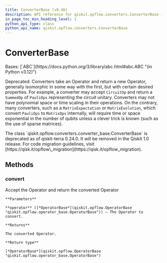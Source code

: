 ```yaml
---
title: ConverterBase (v0.46)
description: API reference for qiskit.opflow.converters.ConverterBase in qiskit v0.46
in_page_toc_min_heading_level: 1
python_api_type: class
python_api_name: qiskit.opflow.converters.ConverterBase
---
```


# ConverterBase

<Class id="qiskit.opflow.converters.ConverterBase" isDedicatedPage={true} github="https://github.com/qiskit/qiskit/tree/stable/0.46/qiskit/opflow/converters/converter_base.py" signature="qiskit.opflow.converters.ConverterBase" modifiers="class">
  Bases: [`ABC`](https://docs.python.org/3/library/abc.html#abc.ABC "(in Python v3.12)")

  Deprecated: Converters take an Operator and return a new Operator, generally isomorphic in some way with the first, but with certain desired properties. For example, a converter may accept `CircuitOp` and return a `SummedOp` of `PauliOps` representing the circuit unitary. Converters may not have polynomial space or time scaling in their operations. On the contrary, many converters, such as a `MatrixExpectation` or `MatrixEvolution`, which convert `PauliOps` to `MatrixOps` internally, will require time or space exponential in the number of qubits unless a clever trick is known (such as the use of sparse matrices).

  <Admonition title="Deprecated since version 0.24.0" type="danger">
    The class `qiskit.opflow.converters.converter_base.ConverterBase` is deprecated as of qiskit-terra 0.24.0. It will be removed in the Qiskit 1.0 release. For code migration guidelines, visit [https://qisk.it/opflow\_migration](https://qisk.it/opflow_migration).
  </Admonition>

  ## Methods

  ### convert

  <Function id="qiskit.opflow.converters.ConverterBase.convert" signature="convert(operator)" modifiers="abstract">
    Accept the Operator and return the converted Operator

    **Parameters**

    **operator** ([*OperatorBase*](qiskit.opflow.OperatorBase "qiskit.opflow.operator_base.OperatorBase")) – The Operator to convert.

    **Returns**

    The converted Operator.

    **Return type**

    [*OperatorBase*](qiskit.opflow.OperatorBase "qiskit.opflow.operator_base.OperatorBase")
  </Function>
</Class>

